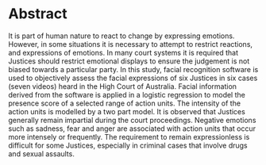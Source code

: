 # Abstract {-}

It is part of human nature to react to change by expressing emotions. However, in some situations it is necessary to attempt to restrict reactions, and expressions of emotions. 
In many court systems it is required that Justices should restrict emotional displays to ensure the judgement is not biased towards a particular party. In this study, facial recognition software is used to objectively assess the facial expressions of six Justices in six cases (seven videos) heard in the High Court of Australia. Facial information derived from the software is applied in a logistic regression to model the presence score of a selected range of action units. The intensity of the action units is modelled by a two part model. It is observed that Justices generally remain impartial during the court proceedings. Negative emotions such as sadness, fear and anger are associated with action units that occur more intensely or frequently. The requirement to remain expressionless is difficult for some Justices, especially in criminal cases that involve drugs and sexual assaults.








<!--
The following line is required to re-set page numbering after preliminary material. Do not remove
-->
\clearpage\pagenumbering{arabic}\setcounter{page}{1}
\let\cleardoublepage\clearpage


